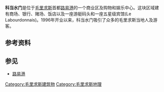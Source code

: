 {{Infobox shopping mall 
| shopping_mall_name = 科当水门
| image              = Mauritius 23.08.2009 06-07-46.jpg
| caption            = 科当水门
| location           = [[毛里求斯|毛里求斯]][[路易港|路易港]]
| opening_date       = 1996<ref>{{cite web|title=Le Caudan Waterfront in Port-Louis is a unique commercial concept in Mauritius.|url=http://www.caudan.com/en/about_general_info.aspx|access-date=2012-03-05|archive-url=https://web.archive.org/web/20120214154546/http://www.caudan.com/en/about_general_info.aspx|archive-date=2012-02-14|dead-url=yes}}</ref>
| closing_date       = 
| developer          = 
| manager            = 
| owner              = 
| architect          = 
| number_of_stores   = 
| number_of_anchors  = 
| floor_area         = 
| parking            = 
| floors             = 
| website            = {{URL|http://www.caudan.com}}
| coordinates        = {{coord|-20.161505|57.498448|display=inline,title}} 
}}

'''科当水门'''是位于[[毛里求斯|毛里求斯]]首都[[路易港|路易港]]的一个商业区及购物和娱乐中心。这块区域建有商场、银行、赌场、饭店以及一座游艇码头和一座五星级宾馆(Le Labourdonnais)。1996年开业以来，科当水门吸引了众多的毛里求斯当地人及游客。

== 参考资料 ==
{{reflist|2}}

== 参见 ==
*[[路易港|路易港]]

[[Category:毛里求斯建筑物|Category:毛里求斯建筑物]]
[[Category:毛里求斯地理|Category:毛里求斯地理]]